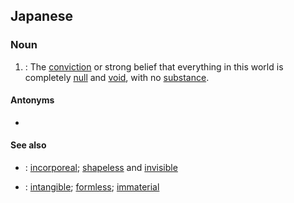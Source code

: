 ==Japanese==
{{ja-kanjitab|む|けん|yomi=o}}

===Noun===
{{ja-noun|むけん}}

# {{lb|ja|Buddhism|sort=むけん}}: The [[conviction]] or strong belief that everything in this world is completely [[null]] and [[void]], with no [[substance]].

====Antonyms====
* {{ja-r|有見|うけん}}

====See also====
* {{ja-r|無形|むぎょう}}: {{qualifier|Buddhism}} [[incorporeal]]; [[shapeless]] and [[invisible]]
* {{ja-r|無形|むけい}}: [[intangible]]; [[formless]]; [[immaterial]]